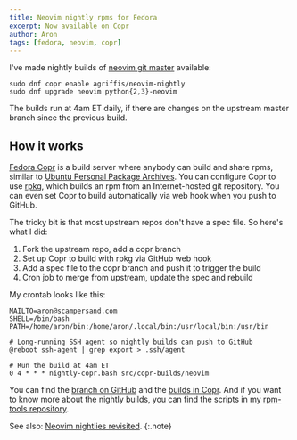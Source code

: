 ```yaml
---
title: Neovim nightly rpms for Fedora
excerpt: Now available on Copr
author: Aron
tags: [fedora, neovim, copr]
---
```


I've made nightly builds of [neovim git
master](https://github.com/neovim/neovim) available:

    sudo dnf copr enable agriffis/neovim-nightly
    sudo dnf upgrade neovim python{2,3}-neovim

The builds run at 4am ET daily, if there are changes on the upstream master
branch since the previous build.

## How it works

<MyImage
  name="neovim-nightly-packages.png"
  href="https://copr.fedorainfracloud.org/coprs/agriffis/neovim-nightly/packages/"
  title="Fedora Copr agriffis/neovim-nightly packages"
  post />

[Fedora Copr](https://copr.fedorainfracloud.org/) is a build server where
anybody can build and share rpms, similar to [Ubuntu Personal Package
Archives](https://launchpad.net/ubuntu/+ppas). You can configure Copr to
use [rpkg](https://pagure.io/rpkg-util), which builds an rpm from an
Internet-hosted git repository. You can even set Copr to build
automatically via web hook when you push to GitHub.

The tricky bit is that most upstream repos don't have a spec file. So
here's what I did:

1. Fork the upstream repo, add a copr branch
2. Set up Copr to build with rpkg via GitHub web hook
3. Add a spec file to the copr branch and push it to trigger the build
4. Cron job to merge from upstream, update the spec and rebuild

My crontab looks like this:

    MAILTO=aron@scampersand.com
    SHELL=/bin/bash
    PATH=/home/aron/bin:/home/aron/.local/bin:/usr/local/bin:/usr/bin

    # Long-running SSH agent so nightly builds can push to GitHub
    @reboot ssh-agent | grep export > .ssh/agent

    # Run the build at 4am ET
    0 4 * * * nightly-copr.bash src/copr-builds/neovim

You can find the [branch on GitHub](https://github.com/agriffis/neovim) and
the [builds in
Copr](https://copr.fedorainfracloud.org/coprs/agriffis/neovim-nightly/).
And if you want to know more about the nightly builds, you can find the
scripts in my [rpm-tools
repository](https://github.com/agriffis/rpm-tools).

See also: [Neovim nightlies revisited](/2019-04-15-neovim-nightlies-revisited).
{:.note}
